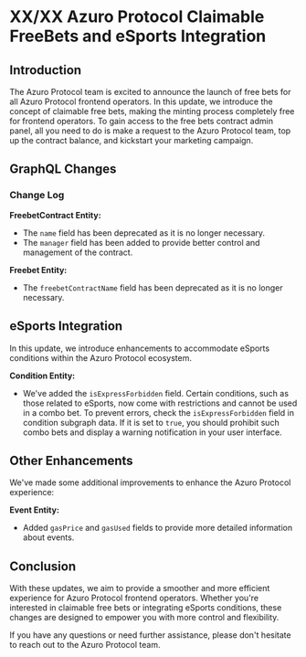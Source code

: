 # XX/XX Azuro Protocol Claimable FreeBets and eSports Integration

## Introduction

The Azuro Protocol team is excited to announce the launch of free bets for all Azuro Protocol frontend operators.
In this update, we introduce the concept of claimable free bets, making the minting process completely free for
frontend operators. To gain access to the free bets contract admin panel, all you need to do is make a request to
the Azuro Protocol team, top up the contract balance, and kickstart your marketing campaign.

## GraphQL Changes

### Change Log

**FreebetContract Entity:**

- The `name` field has been deprecated as it is no longer necessary.
- The `manager` field has been added to provide better control and management of the contract.

**Freebet Entity:**

- The `freebetContractName` field has been deprecated as it is no longer necessary.

## eSports Integration

In this update, we introduce enhancements to accommodate eSports conditions within the Azuro Protocol ecosystem.

**Condition Entity:**

- We've added the `isExpressForbidden` field. Certain conditions, such as those related to eSports, now come with
restrictions and cannot be used in a combo bet. To prevent errors, check the `isExpressForbidden` field in condition
subgraph data. If it is set to `true`, you should prohibit such combo bets and display a warning notification
in your user interface.

## Other Enhancements

We've made some additional improvements to enhance the Azuro Protocol experience:

**Event Entity:**

- Added `gasPrice` and `gasUsed` fields to provide more detailed information about events.

## Conclusion

With these updates, we aim to provide a smoother and more efficient experience for Azuro Protocol frontend
operators. Whether you're interested in claimable free bets or integrating eSports conditions, these changes are
designed to empower you with more control and flexibility.

If you have any questions or need further assistance, please don't hesitate to reach out to the Azuro Protocol team.
